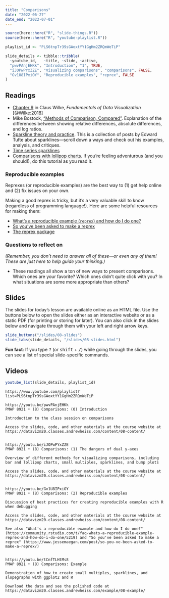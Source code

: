 ```yaml
---
title: "Comparisons"
date: "2022-06-27"
date_end: "2022-07-01"
---
```


```r
source(here::here("R", "slide-things.R"))
source(here::here("R", "youtube-playlist.R"))

playlist_id <- "PLS6tnpTr39sGAoxtYY1GgHm2ZRQmWeTiP"

slide_details <- tibble::tribble(
  ~youtube_id,   ~title, ~slide, ~active,
  "pwvPAnjEHKk", "Introduction", "1", TRUE,
  "iJOPwPYxZZE", "Visualizing comparisons", "comparisons", FALSE,
  "Gv1U8IPxiOY", "Reproducible examples", "reprex", FALSE
)
```

## Readings

- <i class="fas fa-book"></i> [Chapter 9](https://clauswilke.com/dataviz/boxplots-violins.html) in Claus Wilke, *Fundamentals of Data Visualization* [@Wilke:2018]
- <i class="fas fa-external-link-square-alt"></i> Mike Bostock, ["Methods of Comparison, Compared"](https://observablehq.com/@mbostock/methods-of-comparison-compared). Explanation of the differences between showing relative differences, absolute differences, and log ratios.
- <i class="fas fa-external-link-square-alt"></i> [Sparkline theory and practice](https://www.edwardtufte.com/bboard/q-and-a-fetch-msg?msg_id=0001OR). This is a collection of posts by Edward Tufte about sparklines—scroll down a ways and check out his examples, analysis, and critiques.
- <i class="fas fa-external-link-square-alt"></i> [Time series sparklines](https://flowingdata.com/2017/01/24/one-dataset-visualized-25-ways/02-time-series-sparklines-2/)
- <i class="fas fa-external-link-square-alt"></i> [Comparisons with lollipop charts](https://uc-r.github.io/lollipop). If you're feeling adventurous (and you should!), do this tutorial as you read it.

### Reproducible examples

Reprexes (or reproducible examples) are the best way to (1) get help online and (2) fix issues on your own. 

Making a good reprex is tricky, but it's a very valuable skill to know (regardless of programming language!). Here are some helpful resources for making them:

- <i class="fas fa-external-link-square-alt"></i> [What's a reproducible example (`reprex`) and how do I do one?](https://community.rstudio.com/t/faq-whats-a-reproducible-example-reprex-and-how-do-i-do-one/5219)
- <i class="fas fa-external-link-square-alt"></i> [So you've been asked to make a reprex](https://www.jessemaegan.com/post/so-you-ve-been-asked-to-make-a-reprex/)
- <i class="fab fa-r-project"></i> [The reprex package](https://reprex.tidyverse.org/index.html)

### Questions to reflect on

*(Remember, you don't need to answer all of these—or even any of them! These are just here to help guide your thinking.)*

- These readings all show a ton of new ways to present comparisons. Which ones are your favorite? Which ones didn't quite click with you? In what situations are some more appropriate than others?


## Slides

The slides for today's lesson are available online as an HTML file. Use the buttons below to open the slides either as an interactive website or as a static PDF (for printing or storing for later). You can also click in the slides below and navigate through them with your left and right arrow keys.

```r
slide_buttons("/slides/08-slides")
slide_tabs(slide_details, "/slides/08-slides.html")
```

:::{.callout-tip}
**Fun fact**: If you type <kbd>?</kbd> (or <kbd>shift</kbd> + <kbd>/</kbd>) while going through the slides, you can see a list of special slide-specific commands.
:::


## Videos

```r
youtube_list(slide_details, playlist_id)
```


```cat
https://www.youtube.com/playlist?list=PLS6tnpTr39sGAoxtYY1GgHm2ZRQmWeTiP

https://youtu.be/pwvPAnjEHKk
PMAP 8921 • (8) Comparisons: (0) Introduction

Introduction to the class session on comparisons

Access the slides, code, and other materials at the course website at https://datavizm20.classes.andrewheiss.com/content/08-content/


https://youtu.be/iJOPwPYxZZE
PMAP 8921 • (8) Comparisons: (1) The dangers of dual y-axes

Overview of different methods for visualizing comparisons, including bar and lollipop charts, small multiples, sparklines, and bump plots

Access the slides, code, and other materials at the course website at https://datavizm20.classes.andrewheiss.com/content/08-content/


https://youtu.be/Gv1U8IPxiOY
PMAP 8921 • (8) Comparisons: (2) Reproducible examples

Discussion of best practices for creating reproducible examples with R when debugging

Access the slides, code, and other materials at the course website at https://datavizm20.classes.andrewheiss.com/content/08-content/
  
See also "What's a reproducible example and how do I do one?" (https://community.rstudio.com/t/faq-whats-a-reproducible-example-reprex-and-how-do-i-do-one/5219) and "So you've been asked to make a reprex" (https://www.jessemaegan.com/post/so-you-ve-been-asked-to-make-a-reprex/)


https://youtu.be/tCnfTLHtMs8
PMAP 8921 • (8) Comparisons: Example

Demonstration of how to create small multiples, sparklines, and slopegraphs with ggplot2 and R

Download the data and see the polished code at https://datavizm20.classes.andrewheiss.com/example/08-example/
  
```
